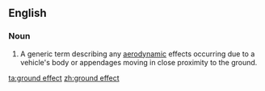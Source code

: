 ==English==

===Noun===
{{en-noun|sg=[[ground]] [[effect]]}}

# {{aeronautics}} A generic term describing any [[aerodynamic]] effects occurring due to a vehicle's body or appendages moving in close proximity to the ground.

[[ta:ground effect]]
[[zh:ground effect]]